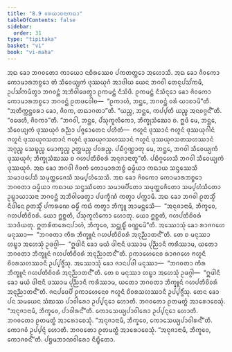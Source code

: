 ```yaml
---
title: "8.9 ᩅᩁᨿᩣᨧᨶᩣᨠᨳᩣ"
tableOfContents: false
sidebar:
  order: 31
type: "tipitaka"
basket: "vi"
book: "vi-maha"
---
```



<DynamicBreadcrumb />

<Division number="337" book="vi-maha">

<Paragraph number="1587" book="vi-maha">
ᩋᨳ ᨡᩮᩣ ᨽᨣᩅᨲᩮᩣ ᨠᩣᨿᩮᩣ ᨶᨧᩥᩁᩔᩮᩅ ᨸᨠᨲᨲ᩠ᨲᩮᩣ ᩋᩉᩮᩣᩈᩥ. ᩋᨳ ᨡᩮᩣ ᨩᩦᩅᨠᩮᩣ ᨠᩮᩣᨾᩣᩁᨽᨧ᩠ᨧᩮᩣ ᨲᩴ ᩈᩥᩅᩮᨿ᩠ᨿᨠᩴ ᨴᩩᩔᨿᩩᨣᩴ ᩋᩣᨴᩤᨿ ᨿᩮᨶ ᨽᨣᩅᩤ ᨲᩮᨶᩩᨸᩈᩘᨠᨾᩥ, ᩏᨸᩈᩘᨠᨾᩥᨲ᩠ᩅᩣ ᨽᨣᩅᨶ᩠ᨲᩴ ᩋᨽᩥᩅᩤᨴᩮᨲ᩠ᩅᩣ ᩑᨠᨾᨶ᩠ᨲᩴ ᨶᩥᩈᩦᨴᩥ. ᩑᨠᨾᨶ᩠ᨲᩴ ᨶᩥᩈᩥᨶ᩠ᨶᩮᩣ ᨡᩮᩣ ᨩᩦᩅᨠᩮᩣ ᨠᩮᩣᨾᩣᩁᨽᨧ᩠ᨧᩮᩣ ᨽᨣᩅᨶ᩠ᨲᩴ ᩑᨲᨴᩅᩮᩤᨧ—  “ᩑᨠᩣᩉᩴ, ᨽᨶ᩠ᨲᩮ, ᨽᨣᩅᨶ᩠ᨲᩴ ᩅᩁᩴ ᨿᩣᨧᩣᨾᩦ”ᨲᩥ. “ᩋᨲᩥᨠ᩠ᨠᨶ᩠ᨲᩅᩁᩣ ᨡᩮᩣ, ᨩᩦᩅᨠ, ᨲᨳᩣᨣᨲᩣ”ᨲᩥ. “ᨿᨬ᩠ᨧ, ᨽᨶ᩠ᨲᩮ, ᨠᨸ᩠ᨸᨲᩥ ᨿᨬ᩠ᨧ ᩋᨶᩅᨩ᩠ᨩᨶ᩺”ᨲᩥ. “ᩅᨴᩮᩉᩥ, ᨩᩦᩅᨠᩣ”ᨲᩥ. “ᨽᨣᩅᩤ, ᨽᨶ᩠ᨲᩮ, ᨸᩴᩈᩩᨠᩪᩃᩥᨠᩮᩣ, ᨽᩥᨠ᩠ᨡᩩᩈᩴᨥᩮᩣ ᨧ. ᩍᨴᩴ ᨾᩮ, ᨽᨶ᩠ᨲᩮ, ᩈᩥᩅᩮᨿ᩠ᨿᨠᩴ ᨴᩩᩔᨿᩩᨣᩴ ᩁᨬ᩠ᨬᩣ ᨸᨩ᩠ᨩᩮᩣᨲᩮᨶ ᨸᩉᩥᨲᩴ—  ᨻᩉᩪᨶᩴ ᨴᩩᩔᩣᨶᩴ ᨻᩉᩪᨶᩴ ᨴᩩᩔᨿᩩᨣᩤᨶᩴ ᨻᩉᩪᨶᩴ ᨴᩩᩔᨿᩩᨣᩈᨲᩣᨶᩴ ᨻᩉᩪᨶᩴ ᨴᩩᩔᨿᩩᨣᩈᩉᩔᩣᨶᩴ ᨻᩉᩪᨶᩴ ᨴᩩᩔᨿᩩᨣᩈᨲᩈᩉᩔᩣᨶᩴ ᩋᨣ᩠ᨣᨬ᩠ᨧ ᩈᩮᨭ᩠ᨮᨬ᩠ᨧ ᨾᩮᩣᨠ᩠ᨡᨬ᩠ᨧ ᩏᨲ᩠ᨲᨾᨬ᩠ᨧ ᨸᩅᩁᨬ᩠ᨧ. ᨸᨭᩥᨣ᩠ᨣᨱ᩠ᩉᩣᨲᩩ ᨾᩮ, ᨽᨶ᩠ᨲᩮ, ᨽᨣᩅᩤ ᩈᩥᩅᩮᨿ᩠ᨿᨠᩴ ᨴᩩᩔᨿᩩᨣᩴ; ᨽᩥᨠ᩠ᨡᩩᩈᩴᨥᩔ ᨧ ᨣᩉᨸᨲᩥᨧᩦᩅᩁᩴ ᩋᨶᩩᨩᩣᨶᩣᨲᩪ”ᨲᩥ. ᨸᨭᩥᨣ᩠ᨣᩉᩮᩈᩥ ᨽᨣᩅᩤ ᩈᩥᩅᩮᨿ᩠ᨿᨠᩴ ᨴᩩᩔᨿᩩᨣᩴ. ᩋᨳ ᨡᩮᩣ ᨽᨣᩅᩤ ᨩᩦᩅᨠᩴ ᨠᩮᩣᨾᩣᩁᨽᨧ᩠ᨧᩴ ᨵᨾ᩠ᨾᩥᨿᩣ ᨠᨳᩣᨿ ᩈᨶ᩠ᨴᩔᩮᩈᩥ ᩈᨾᩣᨴᨸᩮᩈᩥ ᩈᨾᩩᨲ᩠ᨲᩮᨩᩮᩈᩥ ᩈᨾ᩠ᨸᩉᩴᩈᩮᩈᩥ. ᩋᨳ ᨡᩮᩣ ᨩᩦᩅᨠᩮᩣ ᨠᩮᩣᨾᩣᩁᨽᨧ᩠ᨧᩮᩣ ᨽᨣᩅᨲᩣ ᨵᨾ᩠ᨾᩥᨿᩣ ᨠᨳᩣᨿ ᩈᨶ᩠ᨴᩔᩥᨲᩮᩣ ᩈᨾᩣᨴᨸᩥᨲᩮᩣ ᩈᨾᩩᨲ᩠ᨲᩮᨩᩥᨲᩮᩣ ᩈᨾ᩠ᨸᩉᩴᩈᩥᨲᩮᩣ ᩏᨭ᩠ᨮᩣᨿᩣᩈᨶᩣ ᨽᨣᩅᨶ᩠ᨲᩴ ᩋᨽᩥᩅᩤᨴᩮᨲ᩠ᩅᩣ ᨸᨴᨠ᩠ᨡᩥᨱᩴ ᨠᨲ᩠ᩅᩣ ᨸᨠ᩠ᨠᩣᨾᩥ. ᩋᨳ ᨡᩮᩣ ᨽᨣᩅᩤ ᩑᨲᩈ᩠ᨾᩥᩴ ᨶᩥᨴᩤᨶᩮ ᩑᨲᩈ᩠ᨾᩥᩴ ᨸᨠᩁᨱᩮ ᨵᨾ᩠ᨾᩥᩴ ᨠᨳᩴ ᨠᨲ᩠ᩅᩣ ᨽᩥᨠ᩠ᨡᩪ ᩋᩣᨾᨶ᩠ᨲᩮᩈᩥ—  “ᩋᨶᩩᨩᩣᨶᩣᨾᩥ, ᨽᩥᨠ᩠ᨡᩅᩮ, ᨣᩉᨸᨲᩥᨧᩦᩅᩁᩴ. ᨿᩮᩣ ᩍᨧ᩠ᨨᨲᩥ, ᨸᩴᩈᩩᨠᩪᩃᩥᨠᩮᩣ ᩉᩮᩣᨲᩩ. ᨿᩮᩣ ᩍᨧ᩠ᨨᨲᩥ, ᨣᩉᨸᨲᩥᨧᩦᩅᩁᩴ ᩈᩣᨴᩥᨿᨲᩩ. ᩍᨲᩁᩦᨲᩁᩮᨶᨸᩣᩉᩴ, ᨽᩥᨠ᩠ᨡᩅᩮ, ᩈᨶ᩠ᨲᩩᨭ᩠ᨮᩥᩴ ᩅᨱ᩠ᨱᩮᨾᩦ”ᨲᩥ.
</Paragraph>

<Paragraph number="1588" book="vi-maha">
ᩋᩔᩮᩣᩈᩩᩴ ᨡᩮᩣ ᩁᩣᨩᨣᩉᩮ ᨾᨶᩩᩔᩣ—  “ᨽᨣᩅᨲᩣ ᨠᩥᩁ ᨽᩥᨠ᩠ᨡᩪᨶᩴ ᨣᩉᨸᨲᩥᨧᩦᩅᩁᩴ ᩋᨶᩩᨬ᩠ᨬᩣᨲᨶ᩺”ᨲᩥ. ᨲᩮ ᨧ ᨾᨶᩩᩔᩣ ᩉᨭ᩠ᨮᩣ ᩋᩉᩮᩈᩩᩴ ᩏᨴᨣ᩠ᨣᩤ—  “ᩍᨴᩤᨶᩥ ᨡᩮᩣ ᨾᨿᩴ ᨴᩤᨶᩣᨶᩥ ᨴᩔᩣᨾ ᨸᩩᨬ᩠ᨬᩣᨶᩥ ᨠᩁᩥᩔᩣᨾ, ᨿᨲᩮᩣ ᨽᨣᩅᨲᩣ ᨽᩥᨠ᩠ᨡᩪᨶᩴ ᨣᩉᨸᨲᩥᨧᩦᩅᩁᩴ ᩋᨶᩩᨬ᩠ᨬᩣᨲᨶ᩺”ᨲᩥ. ᩑᨠᩣᩉᩮᨶᩮᩅ ᩁᩣᨩᨣᩉᩮ ᨻᩉᩪᨶᩥ ᨧᩦᩅᩁᩈᩉᩔᩣᨶᩥ ᩏᨸ᩠ᨸᨩ᩠ᨩᩥᩴᩈᩩ.
</Paragraph>

<Paragraph number="1589" book="vi-maha">
ᩋᩔᩮᩣᩈᩩᩴ ᨡᩮᩣ ᨩᩣᨶᨸᨴᩤ ᨾᨶᩩᩔᩣ—  “ᨽᨣᩅᨲᩣ ᨠᩥᩁ ᨽᩥᨠ᩠ᨡᩪᨶᩴ ᨣᩉᨸᨲᩥᨧᩦᩅᩁᩴ ᩋᨶᩩᨬ᩠ᨬᩣᨲᨶ᩺”ᨲᩥ. ᨲᩮ ᨧ ᨾᨶᩩᩔᩣ ᩉᨭ᩠ᨮᩣ ᩋᩉᩮᩈᩩᩴ ᩏᨴᨣ᩠ᨣᩤ—  “ᩍᨴᩤᨶᩥ ᨡᩮᩣ ᨾᨿᩴ ᨴᩤᨶᩣᨶᩥ ᨴᩔᩣᨾ ᨸᩩᨬ᩠ᨬᩣᨶᩥ ᨠᩁᩥᩔᩣᨾ, ᨿᨲᩮᩣ ᨽᨣᩅᨲᩣ ᨽᩥᨠ᩠ᨡᩪᨶᩴ ᨣᩉᨸᨲᩥᨧᩦᩅᩁᩴ ᩋᨶᩩᨬ᩠ᨬᩣᨲᨶ᩺”ᨲᩥ. ᨩᨶᨸᨴᩮᨸᩥ ᩑᨠᩣᩉᩮᨶᩮᩅ ᨻᩉᩪᨶᩥ ᨧᩦᩅᩁᩈᩉᩔᩣᨶᩥ ᩏᨸ᩠ᨸᨩ᩠ᨩᩥᩴᩈᩩ.
</Paragraph>

<Paragraph number="1590" book="vi-maha">
ᨲᩮᨶ ᨡᩮᩣ ᨸᨶ ᩈᨾᨿᩮᨶ ᩈᩴᨥᩔ ᨸᩣᩅᩤᩁᩮᩣ ᩏᨸ᩠ᨸᨶ᩠ᨶᩮᩣ ᩉᩮᩣᨲᩥ. ᨽᨣᩅᨲᩮᩣ ᩑᨲᨾᨲ᩠ᨳᩴ ᩋᩣᩁᩮᩣᨧᩮᩈᩩᩴ. “ᩋᨶᩩᨩᩣᨶᩣᨾᩥ, ᨽᩥᨠ᩠ᨡᩅᩮ, ᨸᩣᩅᩤᩁᨶ᩺”ᨲᩥ.
</Paragraph>

<Paragraph number="1591" book="vi-maha">
ᨠᩮᩣᩈᩮᨿ᩠ᨿᨸᩣᩅᩤᩁᩮᩣ ᩏᨸ᩠ᨸᨶ᩠ᨶᩮᩣ ᩉᩮᩣᨲᩥ. ᨽᨣᩅᨲᩮᩣ ᩑᨲᨾᨲ᩠ᨳᩴ ᩋᩣᩁᩮᩣᨧᩮᩈᩩᩴ. “ᩋᨶᩩᨩᩣᨶᩣᨾᩥ, ᨽᩥᨠ᩠ᨡᩅᩮ, ᨠᩮᩣᩈᩮᨿ᩠ᨿᨸᩣᩅᩤᩁᨶ᩺”ᨲᩥ.
</Paragraph>

<Paragraph number="1592" book="vi-maha">
ᨠᩮᩣᨩᩅᩴ ᩏᨸ᩠ᨸᨶ᩠ᨶᩴ ᩉᩮᩣᨲᩥ. ᨽᨣᩅᨲᩮᩣ ᩑᨲᨾᨲ᩠ᨳᩴ ᩋᩣᩁᩮᩣᨧᩮᩈᩩᩴ. “ᩋᨶᩩᨩᩣᨶᩣᨾᩥ, ᨽᩥᨠ᩠ᨡᩅᩮ, ᨠᩮᩣᨩᩅᨶ᩺”ᨲᩥ.

</Paragraph>
</Division>

<Paragraph number="1593" type="center" book="vi-maha">
ᨸᨮᨾᨽᩣᨱᩅᩤᩁᩮᩣ ᨶᩥᨭ᩠ᨮᩥᨲᩮᩣ.
</Paragraph>